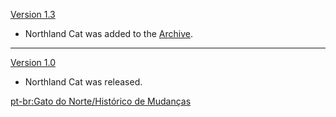 {{Change History/Header}}
[[Version 1.3]]
*Northland Cat was added to the [[Archive]].
----
[[Version 1.0]]
*Northland Cat was released.
<noinclude>


[[pt-br:Gato do Norte/Histórico de Mudanças]]
</noinclude>